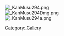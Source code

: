 
[[File: KanMusu294.png]] <br/>
[[File: KanMusu294Dmg.png]] <br/>
[[File: KanMusu294a.png]]

[[Category: Gallery]]
